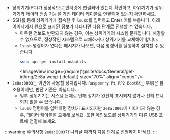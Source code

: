 * 상위기기(PC)가 정상적으로 인터넷에 연결되어 있는지 확인하고, 하위기기가 상위기기와 데이터 전송 기능을 가진 데이터 케이블로 연결되어 있는지 확인하세요.
* SSH를 통해 상위기기에 접속한 후 `lsusb`를 입력하고 Enter 키를 누릅니다. 아래 이미지에서 원으로 표시된 정보가 나타나면 다음 단계로 진행할 수 있습니다.
    * 아무런 정보도 반환되지 않는 경우, 이는 상위기기의 시스템 문제입니다. 해결할 수 없으므로, 정상적인 시스템으로 교체하거나 상위기기를 교체해야 합니다.
    * `lsusb` 명령어가 없다는 메시지가 나오면, 다음 명령어를 실행하여 설치할 수 있습니다.
        ```bash
        sudo apt-get install usbutils
        ```
        <ImageView image={require('@site/docs/General/get-id/img/2e8a.webp').default} size="70%" align="center" /> 
* `2e8a:0003`는 이번에 사용할 장치입니다. `Raspberry Pi RP2 Boot`라는 후缀은 참조용이지만, 판단 기준은 아닙니다.
    * 일부 상위기기는 시스템 문제로 인해 장치가 완전히 표시되지 않거나 전혀 표시되지 않을 수 있습니다.
    * `lsusb` 명령어를 입력하면 장치가 표시되지만 `2e8a:0003`가 나타나지 않는 경우, 데이터 케이블을 교체해 보세요. 또한 메인보드를 상위기기의 다른 USB 포트에 연결해 보세요.

:::warning 주의사항
    `2e8a:0003`가 나타날 때까지 다음 단계로 진행하지 마세요.
:::